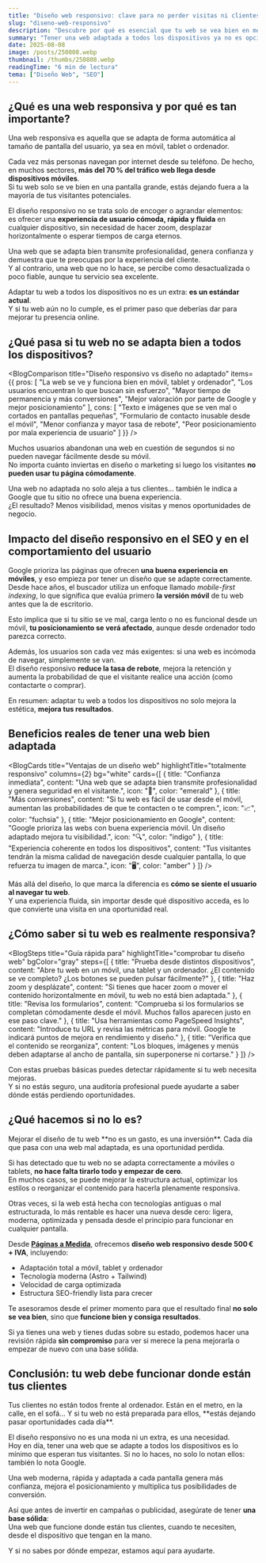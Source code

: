 ```yaml
---
title: "Diseño web responsivo: clave para no perder visitas ni clientes"
slug: "diseno-web-responsivo"
description: "Descubre por qué es esencial que tu web se vea bien en móviles, tablets y ordenadores, y cómo un diseño responsivo mejora la experiencia del usuario y el posicionamiento en Google."
summary: "Tener una web adaptada a todos los dispositivos ya no es opcional. Te explicamos cómo el diseño responsivo influye en el SEO, la conversión y la confianza de tus visitantes."
date: 2025-08-08
image: /posts/250808.webp
thumbnail: /thumbs/250808.webp
readingTime: "6 min de lectura"
tema: ["Diseño Web", "SEO"]
---
```



## ¿Qué es una web responsiva y por qué es tan importante?

<BlogCallout type="info">
Una web responsiva es aquella que se adapta de forma automática al tamaño de pantalla del usuario, ya sea en móvil, tablet o ordenador.  
</BlogCallout>

Cada vez más personas navegan por internet desde su teléfono. De hecho, en muchos sectores, **más del 70 % del tráfico web llega desde dispositivos móviles**.  
Si tu web solo se ve bien en una pantalla grande, estás dejando fuera a la mayoría de tus visitantes potenciales.

El diseño responsivo no se trata solo de encoger o agrandar elementos:  
es ofrecer una **experiencia de usuario cómoda, rápida y fluida** en cualquier dispositivo, sin necesidad de hacer zoom, desplazar horizontalmente o esperar tiempos de carga eternos.

Una web que se adapta bien transmite profesionalidad, genera confianza y demuestra que te preocupas por la experiencia del cliente.  
Y al contrario, una web que no lo hace, se percibe como desactualizada o poco fiable, aunque tu servicio sea excelente.

Adaptar tu web a todos los dispositivos no es un extra: **es un estándar actual**.  
Y si tu web aún no lo cumple, es el primer paso que deberías dar para mejorar tu presencia online.

## ¿Qué pasa si tu web no se adapta bien a todos los dispositivos?

<BlogComparison
  title="Diseño responsivo vs diseño no adaptado"
  items={{
    pros: [
      "La web se ve y funciona bien en móvil, tablet y ordenador",
      "Los usuarios encuentran lo que buscan sin esfuerzo",
      "Mayor tiempo de permanencia y más conversiones",
      "Mejor valoración por parte de Google y mejor posicionamiento"
    ],
    cons: [
      "Texto e imágenes que se ven mal o cortados en pantallas pequeñas",
      "Formulario de contacto inusable desde el móvil",
      "Menor confianza y mayor tasa de rebote",
      "Peor posicionamiento por mala experiencia de usuario"
    ]
  }}
/>

Muchos usuarios abandonan una web en cuestión de segundos si no pueden navegar fácilmente desde su móvil.  
No importa cuánto inviertas en diseño o marketing si luego los visitantes **no pueden usar tu página cómodamente**.

Una web no adaptada no solo aleja a tus clientes… también le indica a Google que tu sitio no ofrece una buena experiencia.  
¿El resultado? Menos visibilidad, menos visitas y menos oportunidades de negocio.

## Impacto del diseño responsivo en el SEO y en el comportamiento del usuario

<BlogStat
  value="Más del 60 %"
  description="del tráfico web global proviene de dispositivos móviles"
  icon="📱"
  variant="indigo"
  caption="Fuente: Statista, 2024"
/>

Google prioriza las páginas que ofrecen **una buena experiencia en móviles**, y eso empieza por tener un diseño que se adapte correctamente.  
Desde hace años, el buscador utiliza un enfoque llamado *mobile-first indexing*, lo que significa que evalúa primero **la versión móvil** de tu web antes que la de escritorio.

Esto implica que si tu sitio se ve mal, carga lento o no es funcional desde un móvil, **tu posicionamiento se verá afectado**, aunque desde ordenador todo parezca correcto.

Además, los usuarios son cada vez más exigentes: si una web es incómoda de navegar, simplemente se van.  
El diseño responsivo **reduce la tasa de rebote**, mejora la retención y aumenta la probabilidad de que el visitante realice una acción (como contactarte o comprar).

En resumen: adaptar tu web a todos los dispositivos no solo mejora la estética, **mejora tus resultados**.

## Beneficios reales de tener una web bien adaptada

<BlogCards
  title="Ventajas de un diseño web"
  highlightTitle="totalmente responsivo"
  columns={2}
  bg="white"
  cards={[
    {
      title: "Confianza inmediata",
      content: "Una web que se adapta bien transmite profesionalidad y genera seguridad en el visitante.",
      icon: "🤝",
      color: "emerald"
    },
    {
      title: "Más conversiones",
      content: "Si tu web es fácil de usar desde el móvil, aumentan las probabilidades de que te contacten o te compren.",
      icon: "📈",
      color: "fuchsia"
    },
    {
      title: "Mejor posicionamiento en Google",
      content: "Google prioriza las webs con buena experiencia móvil. Un diseño adaptado mejora tu visibilidad.",
      icon: "🔍",
      color: "indigo"
    },
    {
      title: "Experiencia coherente en todos los dispositivos",
      content: "Tus visitantes tendrán la misma calidad de navegación desde cualquier pantalla, lo que refuerza tu imagen de marca.",
      icon: "🖥️",
      color: "amber"
    }
  ]}
/>

Más allá del diseño, lo que marca la diferencia es **cómo se siente el usuario al navegar tu web**.  
Y una experiencia fluida, sin importar desde qué dispositivo acceda, es lo que convierte una visita en una oportunidad real.

## ¿Cómo saber si tu web es realmente responsiva?

<BlogSteps
  title="Guía rápida para"
  highlightTitle="comprobar tu diseño web"
  bgColor="gray"
  steps={[
    {
      title: "Prueba desde distintos dispositivos",
      content: "Abre tu web en un móvil, una tablet y un ordenador. ¿El contenido se ve completo? ¿Los botones se pueden pulsar fácilmente?"
    },
    {
      title: "Haz zoom y desplázate",
      content: "Si tienes que hacer zoom o mover el contenido horizontalmente en móvil, tu web no está bien adaptada."
    },
    {
      title: "Revisa los formularios",
      content: "Comprueba si los formularios se completan cómodamente desde el móvil. Muchos fallos aparecen justo en ese paso clave."
    },
    {
      title: "Usa herramientas como PageSpeed Insights",
      content: "Introduce tu URL y revisa las métricas para móvil. Google te indicará puntos de mejora en rendimiento y diseño."
    },
    {
      title: "Verifica que el contenido se reorganiza",
      content: "Los bloques, imágenes y menús deben adaptarse al ancho de pantalla, sin superponerse ni cortarse."
    }
  ]}
/>

Con estas pruebas básicas puedes detectar rápidamente si tu web necesita mejoras.  
Y si no estás seguro, una auditoría profesional puede ayudarte a saber dónde estás perdiendo oportunidades.

## ¿Qué hacemos si no lo es?

<BlogCallout type="tip">
Mejorar el diseño de tu web **no es un gasto, es una inversión**.  
Cada día que pasa con una web mal adaptada, es una oportunidad perdida.
</BlogCallout>

Si has detectado que tu web no se adapta correctamente a móviles o tablets, **no hace falta tirarlo todo y empezar de cero**.  
En muchos casos, se puede mejorar la estructura actual, optimizar los estilos o reorganizar el contenido para hacerla plenamente responsiva.

Otras veces, si la web está hecha con tecnologías antiguas o mal estructurada, lo más rentable es hacer una nueva desde cero: ligera, moderna, optimizada y pensada desde el principio para funcionar en cualquier pantalla.

Desde **[Páginas a Medida](/servicios/diseno-web/)**, ofrecemos **diseño web responsivo desde 500 € + IVA**, incluyendo:

- Adaptación total a móvil, tablet y ordenador
- Tecnología moderna (Astro + Tailwind)
- Velocidad de carga optimizada
- Estructura SEO-friendly lista para crecer

Te asesoramos desde el primer momento para que el resultado final **no solo se vea bien**, sino que **funcione bien y consiga resultados**.

Si ya tienes una web y tienes dudas sobre su estado, podemos hacer una revisión rápida **sin compromiso** para ver si merece la pena mejorarla o empezar de nuevo con una base sólida.

## Conclusión: tu web debe funcionar donde están tus clientes

<BlogCallout type="info">
Tus clientes no están todos frente al ordenador. Están en el metro, en la calle, en el sofá...  
Y si tu web no está preparada para ellos, **estás dejando pasar oportunidades cada día**.
</BlogCallout>

El diseño responsivo no es una moda ni un extra, es una necesidad.  
Hoy en día, tener una web que se adapte a todos los dispositivos es lo mínimo que esperan tus visitantes. Si no lo haces, no solo lo notan ellos: también lo nota Google.

Una web moderna, rápida y adaptada a cada pantalla genera más confianza, mejora el posicionamiento y multiplica tus posibilidades de conversión.

Así que antes de invertir en campañas o publicidad, asegúrate de tener **una base sólida**:  
Una web que funcione donde están tus clientes, cuando te necesiten, desde el dispositivo que tengan en la mano.

Y si no sabes por dónde empezar, estamos aquí para ayudarte.
